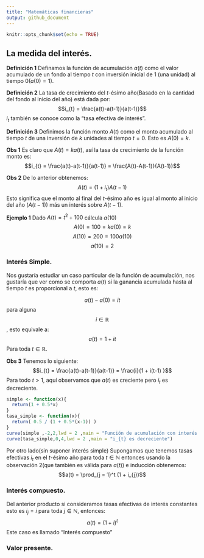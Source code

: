 ```yaml
---
title: "Matemáticas financieras"
output: github_document
---
```


```r
knitr::opts_chunk$set(echo = TRUE)
```

## La medida del interés.

$\textbf{Definición 1}$ Definamos la función de acumulación $a(t)$ como el valor acumulado de un fondo al tiempo $t$ con inversión inicial de 1 (una unidad) al tiempo 0($a(0) = 1$).

$\textbf{Definición 2}$ La tasa de crecimiento del $t$-ésimo año(Basado en la cantidad del fondo al inicio del año) está dada por:
$$i_{t} = \frac{a(t)-a(t-1)}{a(t-1)}$$
$i_{t}$ también se conoce como la "tasa efectiva de interés".

$\textbf{Definición 3}$ Definimos la función monto $A(t)$ como el monto acumulado al tiempo $t$ de una inversión de $k$ unidades al tiempo $t = 0$. Esto es $A(0) = k$.

$\textbf{Obs 1}$ Es claro que $A(t) = ka(t)$, así la tasa de crecimiento de la función monto es:
$$i_{t} = \frac{a(t)-a(t-1)}{a(t-1)} = \frac{A(t)-A(t-1)}{A(t-1)}$$

$\textbf{Obs 2}$ De lo anterior obtenemos:
$$A(t) = (1 + i_{t})A(t-1)$$
Esto significa que el monto al final del $t$-ésimo año es igual al monto al inicio del año ($A(t-1)$) más un interés sobre $A(t-1)$.

$\textbf{Ejemplo 1}$ Dado $A(t) = t^2 +100$ cálcula $a(10)$
$$A(0)= 100 = ka(0)= k$$
$$A(10) = 200 = 100a(10)$$
$$a(10) = 2$$

### Interés Simple.

Nos gustaría estudiar un caso particular de la función de acumulación, nos gustaría que ver como se comporta $a(t)$ si la ganancia acumulada hasta al tiempo $t$ es proporcional a $t$, esto es:

$$a(t) - a(0) = it$$
para alguna $$i \in \mathbb{R}$$, esto equivale a:
$$a(t) = 1 + it$$
Para toda $t \in \mathbb{R}$.

$\textbf{Obs 3}$ Tenemos lo siguiente:
$$i_{t} = \frac{a(t)-a(t-1)}{a(t-1)} = \frac{i}{1 + i(t-1) }$$
Para todo $t > 1$, aquí observamos que $a(t)$ es creciente pero $i_{t}$ es decreciente.


```r
simple <- function(x){
  return(1 + 0.5*x)
}
tasa_simple <- function(x){
  return( 0.5 / (1 + 0.5*(x-1)) )
}
curve(simple ,-2,2,lwd = 2 ,main = "Función de acumulación con interés simple a(x) = 1 + 0.5x")
curve(tasa_simple,0,4,lwd = 2 ,main = "i_{t} es decreciente")
```

Por otro lado(sin suponer interés simple) Supongamos que tenemos tasas efectivas $i_{t}$ en el $t$-ésimo año para toda $t \in \mathbb{N}$ entonces usando la observación 2(que también es válida para $a(t)$) e inducción obtenemos:
$$a(t) = \prod_{j = 1}^t (1 + i_{j})$$


### Interés compuesto.

Del anterior producto si consideramos tasas efectivas de interés constantes esto es $i_{j} = i$ para toda $j \in \mathbb{N}$, entonces:
$$a(t) = (1 + i)^t$$
Este caso es llamado "Interés compuesto"

### Valor presente.